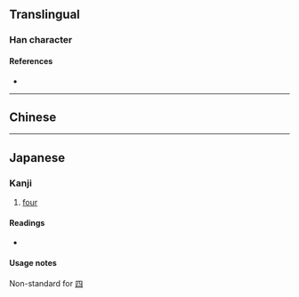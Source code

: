 {{character info/new}}
{{also|四|肆}}<!-- may be replaced by zh-forms -->
==Translingual==

===Han character===
{{Han char|rn=7|rad=二|as=02|sn=4|four=10101|canj=MMMM|ids=⿱二二}}

====References====
* {{Han ref|kx=0087.010|dkj=00259|dj=0183.020|hdz=10010.020|uh=4E96|ud=20118}}

----

==Chinese==
{{zh-see|四|a}}

----

==Japanese==

===Kanji===
{{ja-kanji|grade=uc|rs=二02}}

# {{lb|ja|archaic|sort=し}} [[four]]

====Readings====
* {{ja-readings|on=[[し]] (shi)|kun=[[よ]] (yo), [[よつ]] (yotsu), [[よっつ]] (yottsu), [[よん]] (yon)}}

====Usage notes====
Non-standard for [[四]]
